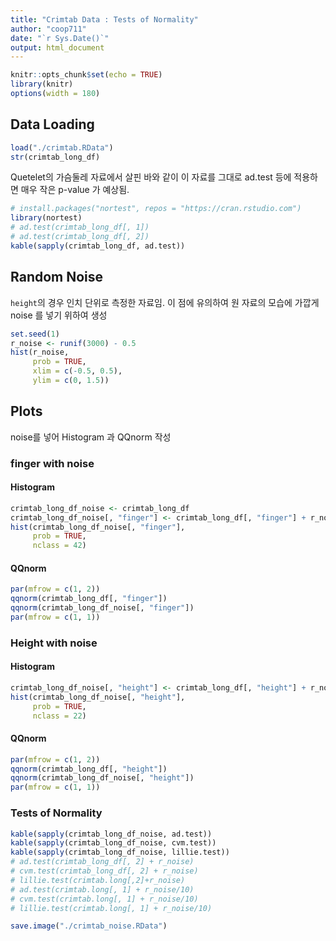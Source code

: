 ```yaml
---
title: "Crimtab Data : Tests of Normality"
author: "coop711"
date: "`r Sys.Date()`"
output: html_document
---
```


```r
knitr::opts_chunk$set(echo = TRUE)
library(knitr)
options(width = 180)
```

## Data Loading

```r
load("./crimtab.RData")
str(crimtab_long_df)
```

Quetelet의 가슴둘레 자료에서 살핀 바와 같이 이 자료를 그대로 ad.test 등에 적용하면 매우 작은 p-value 가 예상됨.

```r
# install.packages("nortest", repos = "https://cran.rstudio.com")
library(nortest)
# ad.test(crimtab_long_df[, 1])
# ad.test(crimtab_long_df[, 2])
kable(sapply(crimtab_long_df, ad.test))
```

<P style = "page-break-before:always">

## Random Noise

`height`의 경우 인치 단위로 측정한 자료임. 이 점에 유의하여 원 자료의 모습에 가깝게 noise 를 넣기 위하여 생성

```r
set.seed(1)
r_noise <- runif(3000) - 0.5
hist(r_noise, 
     prob = TRUE, 
     xlim = c(-0.5, 0.5), 
     ylim = c(0, 1.5))
```

<P style = "page-break-before:always">

## Plots

noise를 넣어 Histogram 과 QQnorm 작성

### finger with noise

#### Histogram

```r
crimtab_long_df_noise <- crimtab_long_df
crimtab_long_df_noise[, "finger"] <- crimtab_long_df[, "finger"] + r_noise/10
hist(crimtab_long_df_noise[, "finger"], 
     prob = TRUE, 
     nclass = 42)
```

<P style = "page-break-before:always">

#### QQnorm

```r
par(mfrow = c(1, 2))
qqnorm(crimtab_long_df[, "finger"])
qqnorm(crimtab_long_df_noise[, "finger"])
par(mfrow = c(1, 1))
```

<P style = "page-break-before:always">

### Height with noise

#### Histogram

```r
crimtab_long_df_noise[, "height"] <- crimtab_long_df[, "height"] + r_noise
hist(crimtab_long_df_noise[, "height"], 
     prob = TRUE, 
     nclass = 22)
```

<P style = "page-break-before:always">

#### QQnorm

```r
par(mfrow = c(1, 2))
qqnorm(crimtab_long_df[, "height"])
qqnorm(crimtab_long_df_noise[, "height"])
par(mfrow = c(1, 1))
```

<P style = "page-break-before:always">

### Tests of Normality

```r
kable(sapply(crimtab_long_df_noise, ad.test))
kable(sapply(crimtab_long_df_noise, cvm.test))
kable(sapply(crimtab_long_df_noise, lillie.test))
# ad.test(crimtab_long_df[, 2] + r_noise)
# cvm.test(crimtab_long_df[, 2] + r_noise)
# lillie.test(crimtab.long[,2]+r_noise)
# ad.test(crimtab.long[, 1] + r_noise/10)
# cvm.test(crimtab.long[, 1] + r_noise/10)
# lillie.test(crimtab.long[, 1] + r_noise/10)
```

```r
save.image("./crimtab_noise.RData")
```